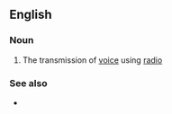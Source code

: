 ==English==

===Noun===
{{en-noun|-}}

# {{lb|en|dated}} The transmission of [[voices|voice]] using [[radio]]

===See also===
* {{l|en|radio telegraphy}}